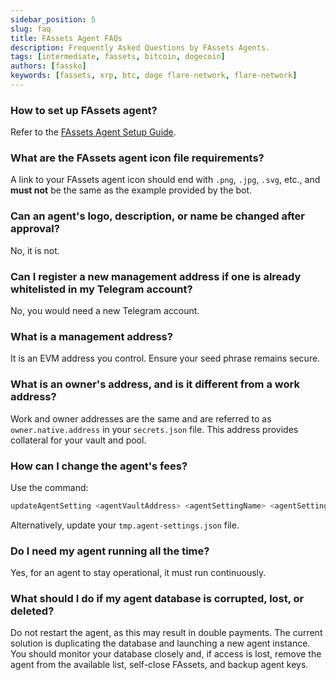 ```yaml
---
sidebar_position: 5
slug: faq
title: FAssets Agent FAQs
description: Frequently Asked Questions by FAssets Agents.
tags: [intermediate, fassets, bitcoin, dogecoin]
authors: [fassko]
keywords: [fassets, xrp, btc, doge flare-network, flare-network]
---
```


### How to set up FAssets agent?

Refer to the [FAssets Agent Setup Guide](/fassets/guides/deploy-fassets-agent).

### What are the FAssets agent icon file requirements?

A link to your FAssets agent icon should end with `.png`, `.jpg`, `.svg`, etc., and **must not** be the same as the example provided by the bot.

### Can an agent's logo, description, or name be changed after approval?

No, it is not.

### Can I register a new management address if one is already whitelisted in my Telegram account?

No, you would need a new Telegram account.

### What is a management address?

It is an EVM address you control. Ensure your seed phrase remains secure.

### What is an owner's address, and is it different from a work address?

Work and owner addresses are the same and are referred to as `owner.native.address` in your `secrets.json` file. This address provides collateral for your vault and pool.

### How can I change the agent's fees?

Use the command:

```bash
updateAgentSetting <agentVaultAddress> <agentSettingName> <agentSettingValue>
```

Alternatively, update your `tmp.agent-settings.json` file.

### Do I need my agent running all the time?

Yes, for an agent to stay operational, it must run continuously.

### What should I do if my agent database is corrupted, lost, or deleted?

Do not restart the agent, as this may result in double payments.
The current solution is duplicating the database and launching a new agent instance.
You should monitor your database closely and, if access is lost, remove the agent from the available list, self-close FAssets, and backup agent keys.
